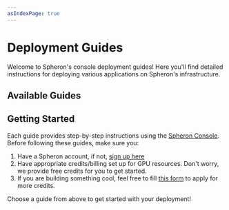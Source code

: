 ```yaml
---
asIndexPage: true
---
```



# Deployment Guides

Welcome to Spheron's console deployment guides! Here you'll find detailed instructions for deploying various applications on Spheron's infrastructure.

## Available Guides

<QuickStartGuide />

## Getting Started

Each guide provides step-by-step instructions using the [Spheron Console](https://console.spheron.network). Before following these guides, make sure you:

1. Have a Spheron account, if not, [sign up here](https://console.spheron.network/)
3. Have appropriate credits/billing set up for GPU resources. Don't worry, we provide free credits for you to get started.
4. If you are building something cool, feel free to fill [this form](https://forms.gle/QMpj8BMELqpXBa9w5) to apply for more credits.

Choose a guide from above to get started with your deployment!
